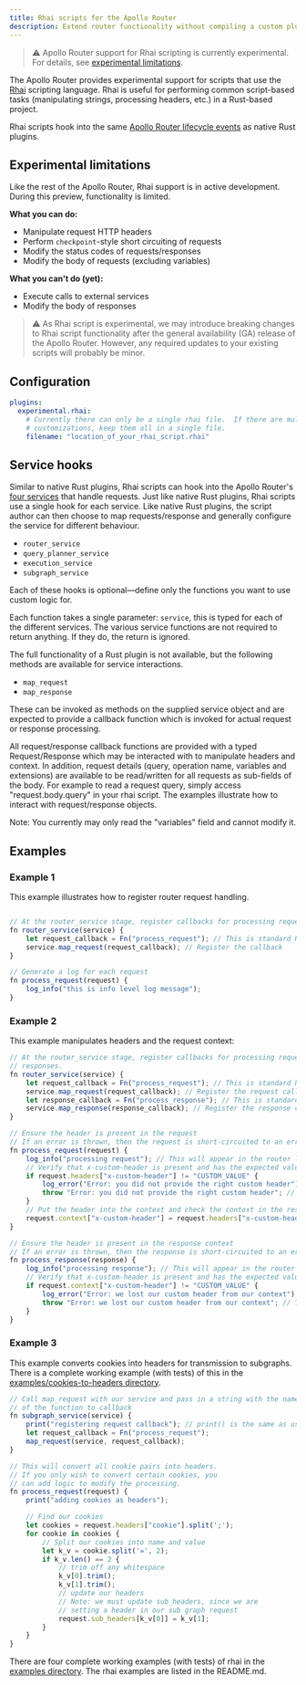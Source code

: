 ```yaml
---
title: Rhai scripts for the Apollo Router
description: Extend router functionality without compiling a custom plugin
---
```


> ⚠️ Apollo Router support for Rhai scripting is currently experimental. For details, see [experimental limitations](#experimental-limitations).

The Apollo Router provides experimental support for scripts that use the [Rhai](http://rhai.rs) scripting language. Rhai is useful for performing common script-based tasks (manipulating strings, processing headers, etc.) in a Rust-based project.

Rhai scripts hook into the same [Apollo Router lifecycle events](./overview/#how-customizations-work) as native Rust plugins.

## Experimental limitations

Like the rest of the Apollo Router, Rhai support is in active development. During this preview, functionality is limited.

**What you can do:**
* Manipulate request HTTP headers
* Perform `checkpoint`-style short circuiting of requests
* Modify the status codes of requests/responses
* Modify the body of requests (excluding variables)

**What you can't do (yet):**
* Execute calls to external services
* Modify the body of responses

> ⚠️ As Rhai script is experimental, we may introduce breaking changes to Rhai script functionality after the general availability (GA) release of the Apollo Router. However, any required updates to your existing scripts will probably be minor.

## Configuration

```yaml
plugins:
  experimental.rhai:
    # Currently there can only be a single rhai file.  If there are multiple
    # customizations, keep them all in a single file.
    filename: "location_of_your_rhai_script.rhai"
```

## Service hooks

Similar to native Rust plugins, Rhai scripts can hook into the Apollo Router's [four services](./overview/#how-customizations-work) that handle requests. Just like  native Rust plugins, Rhai scripts use a single hook for each service. Like native Rust plugins, the script author can then choose to map requests/response and generally configure the service for different behaviour.

  - `router_service`
  - `query_planner_service`
  - `execution_service`
  - `subgraph_service`

Each of these hooks is optional—define only the functions you want to use custom logic for.

Each function takes a single parameter: `service`, this is typed for each of the different services. The various service functions are not required to return anything. If they do, the return is ignored.

The full functionality of a Rust plugin is not available, but the following methods are available for service interactions.

  - `map_request`
  - `map_response`

These can be invoked as methods on the supplied service object and are expected to provide a callback function which is invoked for actual request or response processing.

All request/response callback functions are provided with a typed Request/Response which may be interacted with to manipulate headers and context. In addition, request details (query, operation name, variables and extensions) are available to be read/written for all requests as sub-fields of the body. For example to read a request query, simply access "request.body.query" in your rhai script. The examples illustrate how to interact with request/response objects.

Note: You currently may only read the "variables" field and cannot modify it.

## Examples

### Example 1

This example illustrates how to register router request handling.

```javascript

// At the router_service stage, register callbacks for processing requests
fn router_service(service) {
    let request_callback = Fn("process_request"); // This is standard Rhai functionality for creating a function pointer
    service.map_request(request_callback); // Register the callback
}

// Generate a log for each request
fn process_request(request) {
    log_info("this is info level log message");
}
```

### Example 2

This example manipulates headers and the request context:

```javascript
// At the router_service stage, register callbacks for processing requests and
// responses.
fn router_service(service) {
    let request_callback = Fn("process_request"); // This is standard Rhai functionality for creating a function pointer
    service.map_request(request_callback); // Register the request callback
    let response_callback = Fn("process_response"); // This is standard Rhai functionality for creating a function pointer
    service.map_response(response_callback); // Register the response callback
}

// Ensure the header is present in the request
// If an error is thrown, then the request is short-circuited to an error response
fn process_request(request) {
    log_info("processing request"); // This will appear in the router log as an INFO log
    // Verify that x-custom-header is present and has the expected value
    if request.headers["x-custom-header"] != "CUSTOM_VALUE" {
        log_error("Error: you did not provide the right custom header"); // This will appear in the router log as an ERROR log
        throw "Error: you did not provide the right custom header"; // This will appear in the errors response and short-circuit the request
    }
    // Put the header into the context and check the context in the response
    request.context["x-custom-header"] = request.headers["x-custom-header"];
}

// Ensure the header is present in the response context
// If an error is thrown, then the response is short-circuited to an error response
fn process_response(response) {
    log_info("processing response"); // This will appear in the router log as an INFO log
    // Verify that x-custom-header is present and has the expected value
    if request.context["x-custom-header"] != "CUSTOM_VALUE" {
        log_error("Error: we lost our custom header from our context"); // This will appear in the router log as an ERROR log
        throw "Error: we lost our custom header from our context"; // This will appear in the errors response and short-circuit the request
    }
}
```

### Example 3

This example converts cookies into headers for transmission to subgraphs. There is a complete working example (with tests) of this in the [examples/cookies-to-headers directory](https://github.com/apollographql/router/tree/main/examples/cookies-to-headers).

```javascript
// Call map_request with our service and pass in a string with the name
// of the function to callback
fn subgraph_service(service) {
    print("registering request callback"); // print() is the same as using log_info()
    let request_callback = Fn("process_request");
    map_request(service, request_callback);
}

// This will convert all cookie pairs into headers.
// If you only wish to convert certain cookies, you
// can add logic to modify the processing.
fn process_request(request) {
    print("adding cookies as headers");

    // Find our cookies
    let cookies = request.headers["cookie"].split(';');
    for cookie in cookies {
        // Split our cookies into name and value
        let k_v = cookie.split('=', 2);
        if k_v.len() == 2 {
            // trim off any whitespace
            k_v[0].trim();
            k_v[1].trim();
            // update our headers
            // Note: we must update sub_headers, since we are
            // setting a header in our sub graph request
            request.sub_headers[k_v[0]] = k_v[1];
        }
    }
}
```

There are four complete working examples (with tests) of rhai in the [examples directory](https://github.com/apollographql/router/tree/main/examples). The rhai examples are listed in the README.md.
